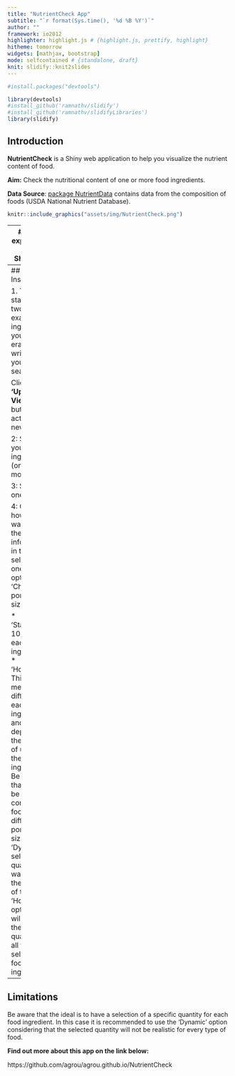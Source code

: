 ```yaml
---
title: "NutrientCheck App"
subtitle: "`r format(Sys.time(), '%d %B %Y')`"
author: ""
framework: io2012
highlighter: highlight.js # {highlight.js, prettify, highlight}
hitheme: tomorrow
widgets: [mathjax, bootstrap]
mode: selfcontained # {standalone, draft}
knit: slidify::knit2slides
---  
```


```r
#install.packages("devtools")
```


```r
library(devtools)
#install_github('ramnathv/slidify')
#install_github('ramnathv/slidifyLibraries')
library(slidify)
```

## Introduction 

**NutrientCheck** is a Shiny web application to help you visualize the nutrient content of food.
  
**Aim:** Check the nutritional content of one or more food ingredients. 

**Data Source**: [package NutrientData](https://github.com/56north/NutrientData) contains data from the composition of foods (USDA National Nutrient Database). 


```r
knitr::include_graphics("assets/img/NutrientCheck.png")
```

---
## Brief explanation of the Shiny App

1. Data Processing

Data ('ABBREV') was manipulated to select just some variables (nutrients) as an example. 
A calculation for the nutrient content of household portions was added as well as for the quantity inputed by the user.

2. UI/Server

UI has 4 input 'fields' and 1 action button, to update information as the input changes. 
Server defines how the plot and the table are presented, with conditions to filter observations or calculate new data, dependent on the user input.

3. App Interface

Allows the user to choose between visualizing nutrient content of 1 or more foods, for **standard portion sizes** or for **household portion size** or even for a self input, that I called **dynamic portion size**.

---
## Instructions

1. The app starts with two examples of ingredients, you can erase it and write down your own search. 

Click on **'Update View'** button to activate new display.

2: Select your food ingredient (one or more)

3: Select one nutrient

4: Choose how you want to see the information in the plot, selecting one of the 3 options of 'Choose a portion size':

* 'Standard': 100g for each ingredient. 
* 'Household': This measure is different for each food ingredient and depends on the purpose of use for the ingredient. Be aware that you will be comparing food for different portion sizes.
* 'Dynamic': select the quantity you want but, on the opposite of the 'Household' option, this will define the same quantity for all the selected food ingredients. 

---
## Limitations 

Be aware that the ideal is to have a selection of a specific quantity for each food ingredient. In this case it is recommended to use the 'Dynamic' option considering
that the selected quantity will not be realistic for every type of food.

**Find out more about this app on the link below:**

https://github.com/agrou/agrou.github.io/NutrientCheck



